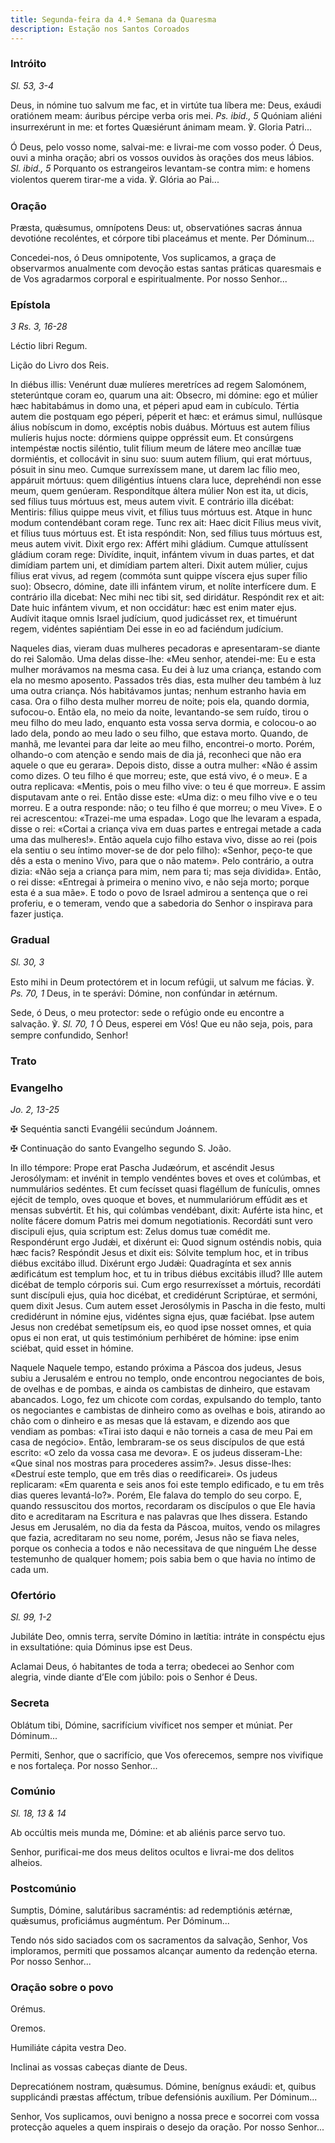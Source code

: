 ```yaml
---
title: Segunda-feira da 4.ª Semana da Quaresma
description: Estação nos Santos Coroados
---
```


### Intróito

<em>Sl. 53, 3-4</em>

<div class="side-by-side not-content">

Deus, in nómine tuo salvum me fac, et in virtúte tua líbera me: Deus, exáudi oratiónem meam: áuribus pércipe verba oris mei. <em>Ps. ibid., 5</em> Quóniam aliéni insurrexérunt in me: et fortes Quæsiérunt ánimam meam. ℣. Gloria Patri...

Ó Deus, pelo vosso nome, salvai-me: e livrai-me com vosso poder. Ó Deus, ouvi a minha oração; abri os vossos ouvidos às orações dos meus lábios. <em>Sl. ibid., 5</em> Porquanto os estrangeiros levantam-se contra mim: e homens violentos querem tirar-me a vida. ℣. Glória ao Pai...

</div>

### Oração

<div class="side-by-side not-content">

Præsta, quǽsumus, omnípotens Deus: ut, observatiónes sacras ánnua devotióne recoléntes, et córpore tibi placeámus et mente. Per Dóminum...

Concedei-nos, ó Deus omnipotente, Vos suplicamos, a graça de observarmos anualmente com devoção estas santas práticas quaresmais e de Vos agradarmos corporal e espiritualmente. Por nosso Senhor...

</div>

### Epístola

<em>3 Rs. 3, 16-28</em>

<div class="side-by-side not-content">

Léctio libri Regum.

Lição do Livro dos Reis.

In diébus illis: Venérunt duæ mulíeres meretríces ad regem Salomónem, steterúntque coram eo, quarum una ait: Obsecro, mi dómine: ego et múlier hæc habitabámus in domo una, et péperi apud eam in cubículo. Tértia autem die postquam ego péperi, péperit et hæc: et erámus simul, nullúsque álius nobíscum in domo, excéptis nobis duábus. Mórtuus est autem fílius mulíeris hujus nocte: dórmiens quippe oppréssit eum. Et consúrgens intempéstæ noctis siléntio, tulit fílium meum de látere meo ancíllæ tuæ dormiéntis, et collocávit in sinu suo: suum autem fílium, qui erat mórtuus, pósuit in sinu meo. Cumque surrexíssem mane, ut darem lac fílio meo, appáruit mórtuus: quem diligéntius íntuens clara luce, deprehéndi non esse meum, quem genúeram. Respondítque áltera múlier Non est ita, ut dicis, sed fílius tuus mórtuus est, meus autem vivit. E contrário illa dicébat: Mentiris: fílius quippe meus vivit, et fílius tuus mórtuus est. Atque in hunc modum contendébant coram rege. Tunc rex ait: Haec dicit Fílius meus vivit, et fílius tuus mórtuus est. Et ista respóndit: Non, sed fílius tuus mórtuus est, meus autem vivit. Dixit ergo rex: Affért mihi gládium. Cumque attulíssent gládium coram rege: Divídite, inquit, infántem vivum in duas partes, et dat dimídiam partem uni, et dimídiam partem alteri. Dixit autem múlier, cujus fílius erat vivus, ad regem (commóta sunt quippe víscera ejus super fílio suo): Obsecro, dómine, date illi infántem virum, et nolíte interfícere dum. E contrário illa dicebat: Nec mihi nec tibi sit, sed diridátur. Respóndit rex et ait: Date huic infántem vivum, et non occidátur: hæc est enim mater ejus. Audívit itaque omnis Israel judícium, quod judicásset rex, et timuérunt regem, vidéntes sapiéntiam Dei esse in eo ad faciéndum judícium.

Naqueles dias, vieram duas mulheres pecadoras e apresentaram-se diante do rei Salomão. Uma delas disse-lhe: «Meu senhor, atendei-me: Eu e esta mulher morávamos na mesma casa. Eu dei à luz uma criança, estando com ela no mesmo aposento. Passados três dias, esta mulher deu também à luz uma outra criança. Nós habitávamos juntas; nenhum estranho havia em casa. Ora o filho desta mulher morreu de noite; pois ela, quando dormia, sufocou-o. Então ela, no meio da noite, levantando-se sem ruído, tirou o meu filho do meu lado, enquanto esta vossa serva dormia, e colocou-o ao lado dela, pondo ao meu lado o seu filho, que estava morto. Quando, de manhã, me levantei para dar leite ao meu filho, encontrei-o morto. Porém, olhando-o com atenção e sendo mais de dia já, reconheci que não era aquele o que eu gerara». Depois disto, disse a outra mulher: «Não é assim como dizes. O teu filho é que morreu; este, que está vivo, é o meu». E a outra replicava: «Mentis, pois o meu filho vive: o teu é que morreu». E assim disputavam ante o rei. Então disse este: «Uma diz: o meu filho vive e o teu morreu. E a outra responde: não; o teu filho é que morreu; o meu Vive». E o rei acrescentou: «Trazei-me uma espada». Logo que lhe levaram a espada, disse o rei: «Cortai a criança viva em duas partes e entregai metade a cada uma das mulheres!». Então aquela cujo filho estava vivo, disse ao rei (pois ela sentiu o seu íntimo mover-se de dor pelo filho): «Senhor, peço-te que dês a esta o menino Vivo, para que o não matem». Pelo contrário, a outra dizia: «Não seja a criança para mim, nem para ti; mas seja dividida». Então, o rei disse: «Entregai à primeira o menino vivo, e não seja morto; porque esta é a sua mãe». E todo o povo de Israel admirou a sentença que o rei proferiu, e o temeram, vendo que a sabedoria do Senhor o inspirava para fazer justiça.

</div>

### Gradual

<em>Sl. 30, 3</em>

<div class="side-by-side not-content">

Esto mihi in Deum protectórem et in locum refúgii, ut salvum me fácias. ℣. <em>Ps. 70, 1</em> Deus, in te sperávi: Dómine, non confúndar in ætérnum.

Sede, ó Deus, o meu protector: sede o refúgio onde eu encontre a salvação. ℣. <em>Sl. 70, 1</em> Ó Deus, esperei em Vós! Que eu não seja, pois, para sempre confundido, Senhor!

</div>

### Trato


<LinkCard
  href="/missal/pre-quaresma/quadp3-3#trato"
  title="Trato Quarta-feira de Cinzas"
/>

### Evangelho

<em>Jo. 2, 13-25</em>

<div class="side-by-side not-content">

<span class="cross text-red-500">✠</span> Sequéntia sancti Evangélii secúndum Joánnem.

<span class="cross text-red-500">✠</span> Continuação do santo Evangelho segundo
S. João.

In illo témpore: Prope erat Pascha Judæórum, et ascéndit Jesus Jerosólymam: et invénit in templo vendéntes boves et oves et colúmbas, et nummulários sedéntes. Et cum fecísset quasi flagéllum de funículis, omnes ejécit de templo, oves quoque et boves, et nummulariórum effúdit æs et mensas subvértit. Et his, qui colúmbas vendébant, dixit: Auférte ista hinc, et nolíte fácere domum Patris mei domum negotiationis. Recordáti sunt vero discipuli ejus, quia scriptum est: Zelus domus tuæ comédit me. Respondérunt ergo Judǽi, et dixérunt ei: Quod signum osténdis nobis, quia hæc facis? Respóndit Jesus et dixit eis: Sólvite templum hoc, et in tribus diébus excitábo illud. Dixérunt ergo Judǽi: Quadragínta et sex annis ædificátum est templum hoc, et tu in tribus diébus excitábis illud? Ille autem dicébat de templo córporis sui. Cum ergo resurrexísset a mórtuis, recordáti sunt discípuli ejus, quia hoc dicébat, et credidérunt Scriptúrae, et sermóni, quem dixit Jesus. Cum autem esset Jerosólymis in Pascha in die festo, multi credidérunt in nómine ejus, vidéntes signa ejus, quæ faciébat. Ipse autem Jesus non credébat semetípsum eis, eo quod ipse nosset omnes, et quia opus ei non erat, ut quis testimónium perhibéret de hómine: ipse enim sciébat, quid esset in hómine.

Naquele Naquele tempo, estando próxima a Páscoa dos judeus, Jesus subiu a Jerusalém e entrou no templo, onde encontrou negociantes de bois, de ovelhas e de pombas, e ainda os cambistas de dinheiro, que estavam abancados. Logo, fez um chicote com cordas, expulsando do templo, tanto os negociantes e cambistas de dinheiro como as ovelhas e bois, atirando ao chão com o dinheiro e as mesas que lá estavam, e dizendo aos que vendiam as pombas: «Tirai isto daqui e não torneis a casa de meu Pai em casa de negócio». Então, lembraram-se os seus discípulos de que está escrito: «O zelo da vossa casa me devora». E os judeus disseram-Lhe: «Que sinal nos mostras para procederes assim?». Jesus disse-lhes: «Destruí este templo, que em três dias o reedificarei». Os judeus replicaram: «Em quarenta e seis anos foi este templo edificado, e tu em três dias queres levantá-lo?». Porém, Ele falava do templo do seu corpo. E, quando ressuscitou dos mortos, recordaram os discípulos o que Ele havia dito e acreditaram na Escritura e nas palavras que lhes dissera. Estando Jesus em Jerusalém, no dia da festa da Páscoa, muitos, vendo os milagres que fazia, acreditaram no seu nome, porém, Jesus não se fiava neles, porque os conhecia a todos e não necessitava de que ninguém Lhe desse testemunho de qualquer homem; pois sabia bem o que havia no íntimo de cada um.

</div>

### Ofertório

<em>Sl. 99, 1-2</em>

<div class="side-by-side not-content">

Jubiláte Deo, omnis terra, servíte Dómino in lætítia: intráte in conspéctu ejus in exsultatióne: quia Dóminus ipse est Deus.

Aclamai Deus, ó habitantes de toda a terra; obedecei ao Senhor com alegria, vinde diante d’Ele com júbilo: pois o Senhor é Deus.

</div>

### Secreta

<div class="side-by-side not-content">

Oblátum tibi, Dómine, sacrifícium vivíficet nos semper et múniat. Per Dóminum...

Permiti, Senhor, que o sacrifício, que Vos oferecemos, sempre nos vivifique e nos fortaleça. Por nosso Senhor...

</div>

### Comúnio

<em>Sl. 18, 13 & 14</em>

<div class="side-by-side not-content">

Ab occúltis meis munda me, Dómine: et ab aliénis parce servo tuo.

Senhor, purificai-me dos meus delitos ocultos e livrai-me dos delitos alheios.

</div>

### Postcomúnio

<div class="side-by-side not-content">

Sumptis, Dómine, salutáribus sacraméntis: ad redemptiónis ætérnæ, quǽsumus, proficiámus augméntum. Per Dóminum...

Tendo nós sido saciados com os sacramentos da salvação, Senhor, Vos imploramos, permiti que possamos alcançar aumento da redenção eterna. Por nosso Senhor...

</div>

### Oração sobre o povo

<div class="side-by-side not-content">

<span class="text-red-500 text-center">Orémus.</span>

<span class="text-red-500 text-center">Oremos.</span>

Humiliáte cápita vestra Deo.

Inclinai as vossas cabeças diante de Deus.

Deprecatiónem nostram, quǽsumus. Dómine, benígnus exáudi: et, quibus supplicándi præstas afféctum, tríbue defensiónis auxílium. Per Dóminum...

Senhor, Vos suplicamos, ouvi benigno a nossa prece e socorrei com vossa protecção aqueles a quem inspirais o desejo da oração. Por nosso Senhor...

</div>
